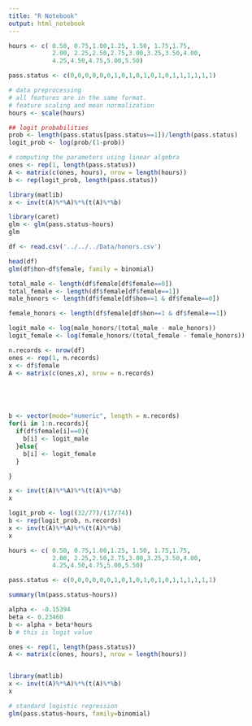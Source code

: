 ```yaml
---
title: "R Notebook"
output: html_notebook
---
```


```r
hours <- c( 0.50, 0.75,1.00,1.25, 1.50, 1.75,1.75,
            2.00, 2.25,2.50,2.75,3.00,3.25,3.50,4.00,
            4.25,4.50,4.75,5.00,5.50)

pass.status <- c(0,0,0,0,0,0,1,0,1,0,1,0,1,0,1,1,1,1,1,1)
```




```r
# data preprocessing 
# all features are in the same format.
# feature scaling and mean normalization
hours <- scale(hours)
```



```r
## logit probabilities
prob <- length(pass.status[pass.status==1])/length(pass.status)
logit_prob <- log(prob/(1-prob))
```





```r
# computing the parameters using linear algebra
ones <- rep(1, length(pass.status))
A <- matrix(c(ones, hours), nrow = length(hours))
b <- rep(logit_prob, length(pass.status))

library(matlib)
x <- inv(t(A)%*%A)%*%(t(A)%*%b)
```





```r
library(caret)
glm <- glm(pass.status~hours)
glm
```



```r
df <- read.csv('../../../Data/honors.csv')

head(df)
glm(df$hon~df$female, family = binomial)
```

```r
total_male <- length(df$female[df$female==0]) 
total_female <- length(df$female[df$female==1])
male_honors <- length(df$female[df$hon==1 & df$female==0])

female_honors <- length(df$female[df$hon==1 & df$female==1])

logit_male <- log(male_honors/(total_male - male_honors))
logit_female <- log(female_honors/(total_female - female_honors))
```

```r
n.records <- nrow(df)
ones <- rep(1, n.records)
x <- df$female
A <- matrix(c(ones,x), nrow = n.records)





b <- vector(mode="numeric", length = n.records)
for(i in 1:n.records){
  if(df$female[i]==0){
    b[i] <- logit_male
  }else{
    b[i] <- logit_female  
  }

}

x <- inv(t(A)%*%A)%*%(t(A)%*%b)
x
```

```r
logit_prob <- log((32/77)/(17/74))
b <- rep(logit_prob, n.records)
x <- inv(t(A)%*%A)%*%(t(A)%*%b)
x
```






```r
hours <- c( 0.50, 0.75,1.00,1.25, 1.50, 1.75,1.75,
            2.00, 2.25,2.50,2.75,3.00,3.25,3.50,4.00,
            4.25,4.50,4.75,5.00,5.50)

pass.status <- c(0,0,0,0,0,0,1,0,1,0,1,0,1,0,1,1,1,1,1,1)
```




```r
summary(lm(pass.status~hours))
```

```r
alpha <- -0.15394
beta <- 0.23460
b <- alpha + beta*hours
b # this is logit value
```

```r
ones <- rep(1, length(pass.status))
A <- matrix(c(ones, hours), nrow = length(hours))


library(matlib)
x <- inv(t(A)%*%A)%*%(t(A)%*%b)
x
```




```r
# standard logistic regression
glm(pass.status~hours, family=binomial)
```

